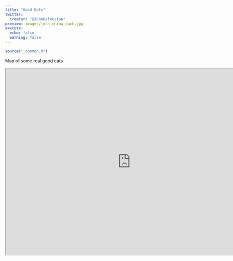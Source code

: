 ```yaml
---
title: "Good Eats"
twitter:
  creator: "@JohnHelveston"
preview: images/john_china_duck.jpg
execute: 
  echo: false
  warning: false
---
```


```r
source("_common.R")
```

Map of some real good eats

<iframe src="https://www.google.com/maps/d/embed?mid=12qcVGJCO3EihNqxfYBTJ9Vv37mw&ehbc=2E312F" width="800" height="600"></iframe>

